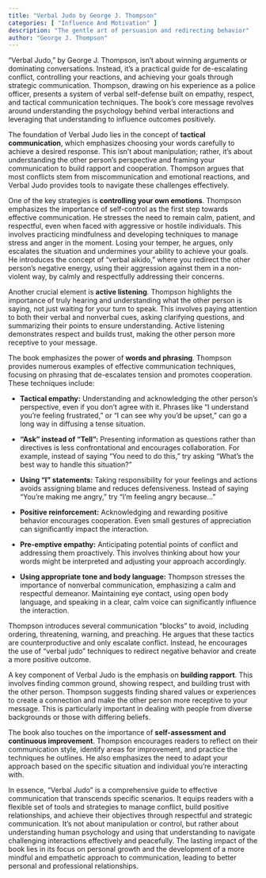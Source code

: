 ```yaml
---
title: "Verbal Judo by George J. Thompson"
categories: [ "Influence And Motivation" ]
description: "The gentle art of persuasion and redirecting behavior"
author: "George J. Thompson"
---
```

"Verbal Judo," by George J. Thompson, isn't about winning arguments or dominating conversations.  Instead, it's a practical guide for de-escalating conflict, controlling your reactions, and achieving your goals through strategic communication.  Thompson, drawing on his experience as a police officer, presents a system of verbal self-defense built on empathy, respect, and tactical communication techniques.  The book's core message revolves around understanding the psychology behind verbal interactions and leveraging that understanding to influence outcomes positively.

The foundation of Verbal Judo lies in the concept of **tactical communication**, which emphasizes choosing your words carefully to achieve a desired response.  This isn't about manipulation; rather, it's about understanding the other person's perspective and framing your communication to build rapport and cooperation.  Thompson argues that most conflicts stem from miscommunication and emotional reactions, and Verbal Judo provides tools to navigate these challenges effectively.

One of the key strategies is **controlling your own emotions**. Thompson emphasizes the importance of self-control as the first step towards effective communication.  He stresses the need to remain calm, patient, and respectful, even when faced with aggressive or hostile individuals.  This involves practicing mindfulness and developing techniques to manage stress and anger in the moment.  Losing your temper, he argues, only escalates the situation and undermines your ability to achieve your goals.  He introduces the concept of "verbal aikido," where you redirect the other person's negative energy, using their aggression against them in a non-violent way, by calmly and respectfully addressing their concerns.

Another crucial element is **active listening**.  Thompson highlights the importance of truly hearing and understanding what the other person is saying, not just waiting for your turn to speak. This involves paying attention to both their verbal and nonverbal cues, asking clarifying questions, and summarizing their points to ensure understanding. Active listening demonstrates respect and builds trust, making the other person more receptive to your message.

The book emphasizes the power of **words and phrasing**.  Thompson provides numerous examples of effective communication techniques, focusing on phrasing that de-escalates tension and promotes cooperation.  These techniques include:

* **Tactical empathy:** Understanding and acknowledging the other person's perspective, even if you don't agree with it.  Phrases like "I understand you're feeling frustrated," or "I can see why you'd be upset," can go a long way in diffusing a tense situation.

* **"Ask" instead of "Tell":**  Presenting information as questions rather than directives is less confrontational and encourages collaboration.  For example, instead of saying "You need to do this," try asking "What's the best way to handle this situation?"

* **Using "I" statements:**  Taking responsibility for your feelings and actions avoids assigning blame and reduces defensiveness. Instead of saying "You're making me angry," try "I'm feeling angry because..."

* **Positive reinforcement:**  Acknowledging and rewarding positive behavior encourages cooperation.  Even small gestures of appreciation can significantly impact the interaction.

* **Pre-emptive empathy:**  Anticipating potential points of conflict and addressing them proactively. This involves thinking about how your words might be interpreted and adjusting your approach accordingly.

* **Using appropriate tone and body language:**  Thompson stresses the importance of nonverbal communication, emphasizing a calm and respectful demeanor.  Maintaining eye contact, using open body language, and speaking in a clear, calm voice can significantly influence the interaction.


Thompson introduces several communication "blocks" to avoid, including ordering, threatening, warning, and preaching.  He argues that these tactics are counterproductive and only escalate conflict.  Instead, he encourages the use of "verbal judo" techniques to redirect negative behavior and create a more positive outcome.

A key component of Verbal Judo is the emphasis on **building rapport**.  This involves finding common ground, showing respect, and building trust with the other person.  Thompson suggests finding shared values or experiences to create a connection and make the other person more receptive to your message.  This is particularly important in dealing with people from diverse backgrounds or those with differing beliefs.

The book also touches on the importance of **self-assessment and continuous improvement**.  Thompson encourages readers to reflect on their communication style, identify areas for improvement, and practice the techniques he outlines.  He also emphasizes the need to adapt your approach based on the specific situation and individual you're interacting with.

In essence, "Verbal Judo" is a comprehensive guide to effective communication that transcends specific scenarios.  It equips readers with a flexible set of tools and strategies to manage conflict, build positive relationships, and achieve their objectives through respectful and strategic communication.  It's not about manipulation or control, but rather about understanding human psychology and using that understanding to navigate challenging interactions effectively and peacefully. The lasting impact of the book lies in its focus on personal growth and the development of a more mindful and empathetic approach to communication, leading to better personal and professional relationships.


